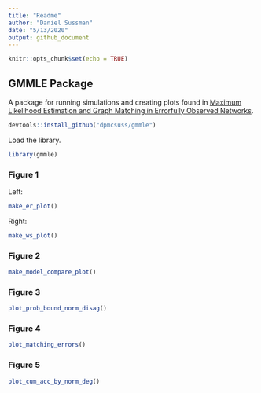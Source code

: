 ```yaml
---
title: "Readme"
author: "Daniel Sussman"
date: "5/13/2020"
output: github_document
---
```


```r
knitr::opts_chunk$set(echo = TRUE)
```

## GMMLE Package

A package for running simulations and creating plots found in [Maximum Likelihood Estimation and Graph Matching in Errorfully Observed Networks](https://arxiv.org/abs/1812.10519).

```r
devtools::install_github("dpmcsuss/gmmle")
```

Load the library.

```r
library(gmmle)
```

### Figure 1

Left:

```r
make_er_plot()
```

Right:

```r
make_ws_plot()
```


### Figure 2

```r
make_model_compare_plot()
```

### Figure 3

```r
plot_prob_bound_norm_disag()
```

### Figure 4

```r
plot_matching_errors()
```

### Figure 5

```r
plot_cum_acc_by_norm_deg()
```


